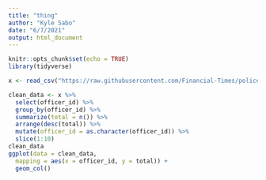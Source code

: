 ```yaml
---
title: "thing"
author: "Kyle Sabo"
date: "6/7/2021"
output: html_document
---
```


```r
knitr::opts_chunk$set(echo = TRUE)
library(tidyverse)
```
```r
x <- read_csv("https://raw.githubusercontent.com/Financial-Times/police-misconduct-complaints-analysis/main/output/philly_clean.csv")

clean_data <- x %>%
  select(officer_id) %>%
  group_by(officer_id) %>%
  summarize(total = n()) %>%
  arrange(desc(total)) %>%
  mutate(officer_id = as.character(officer_id)) %>%
  slice(1:10)
clean_data
ggplot(data = clean_data,
  mapping = aes(x = officer_id, y = total)) +
  geom_col() 
  

```



